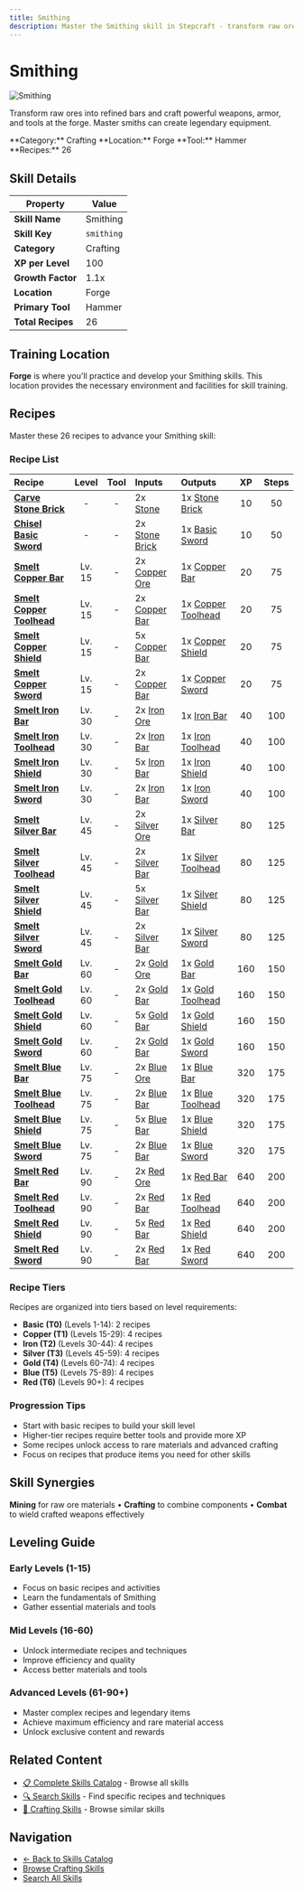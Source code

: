 ```yaml
---
title: Smithing
description: Master the Smithing skill in Stepcraft - transform raw ores into refined bars and craft powerful weapons, armor, and tools at the forge
---
```


# Smithing

<div className="flex items-start gap-6 mb-8">
  <div className="flex-shrink-0">
    <img src="/assets/icons/smithing.png" alt="Smithing" className="w-24 h-24 border rounded-lg" />
  </div>
  <div className="flex-1">
    <div className="space-y-2">
      <p className="text-lg text-muted-foreground">Transform raw ores into refined bars and craft powerful weapons, armor, and tools at the forge. Master smiths can create legendary equipment.</p>
      <div className="flex flex-wrap gap-4 text-sm">
        <span className="px-2 py-1 bg-blue-100 dark:bg-blue-900 rounded-md">
          **Category:** Crafting
        </span>
        <span className="px-2 py-1 bg-purple-100 dark:bg-purple-900 rounded-md">
          **Location:** Forge
        </span>
        <span className="px-2 py-1 bg-green-100 dark:bg-green-900 rounded-md">
          **Tool:** Hammer
        </span>
        <span className="px-2 py-1 bg-amber-100 dark:bg-amber-900 rounded-md">
          **Recipes:** 26
        </span>
      </div>
    </div>
  </div>
</div>

## Skill Details

| Property | Value |
|----------|-------|
| **Skill Name** | Smithing |
| **Skill Key** | `smithing` |
| **Category** | Crafting |
| **XP per Level** | 100 |
| **Growth Factor** | 1.1x |
| **Location** | Forge |
| **Primary Tool** | Hammer |
| **Total Recipes** | 26 |

## Training Location

**Forge** is where you'll practice and develop your Smithing skills. This location provides the necessary environment and facilities for skill training.


## Recipes

Master these 26 recipes to advance your Smithing skill:

### Recipe List

| Recipe | Level | Tool | Inputs | Outputs | XP | Steps |
|:-------|:-----:|:----:|:-------|:--------|:--:|:-----:|
| <a id="stone_brick"></a>**[Carve Stone Brick](/docs/resources/individual/stone_brick)** | - | - | 2x [Stone](/docs/resources/individual/stone) | 1x [Stone Brick](/docs/resources/individual/stone_brick) | 10 | 50 |
| <a id="basic_sword"></a>**[Chisel Basic Sword](/docs/items/individual/basic_sword)** | - | - | 2x [Stone Brick](/docs/resources/individual/stone_brick) | 1x [Basic Sword](/docs/items/individual/basic_sword) | 10 | 50 |
| <a id="copper_bar"></a>**[Smelt Copper Bar](/docs/resources/individual/copper_bar)** | Lv. 15 | - | 2x [Copper Ore](/docs/resources/individual/copper_ore) | 1x [Copper Bar](/docs/resources/individual/copper_bar) | 20 | 75 |
| <a id="copper_toolhead"></a>**[Smelt Copper Toolhead](/docs/resources/individual/copper_toolhead)** | Lv. 15 | - | 2x [Copper Bar](/docs/resources/individual/copper_bar) | 1x [Copper Toolhead](/docs/resources/individual/copper_toolhead) | 20 | 75 |
| <a id="copper_shield"></a>**[Smelt Copper Shield](/docs/items/individual/copper_shield)** | Lv. 15 | - | 5x [Copper Bar](/docs/resources/individual/copper_bar) | 1x [Copper Shield](/docs/items/individual/copper_shield) | 20 | 75 |
| <a id="copper_sword"></a>**[Smelt Copper Sword](/docs/items/individual/copper_sword)** | Lv. 15 | - | 2x [Copper Bar](/docs/resources/individual/copper_bar) | 1x [Copper Sword](/docs/items/individual/copper_sword) | 20 | 75 |
| <a id="iron_bar"></a>**[Smelt Iron Bar](/docs/resources/individual/iron_bar)** | Lv. 30 | - | 2x [Iron Ore](/docs/resources/individual/iron_ore) | 1x [Iron Bar](/docs/resources/individual/iron_bar) | 40 | 100 |
| <a id="iron_toolhead"></a>**[Smelt Iron Toolhead](/docs/resources/individual/iron_toolhead)** | Lv. 30 | - | 2x [Iron Bar](/docs/resources/individual/iron_bar) | 1x [Iron Toolhead](/docs/resources/individual/iron_toolhead) | 40 | 100 |
| <a id="iron_shield"></a>**[Smelt Iron Shield](/docs/items/individual/iron_shield)** | Lv. 30 | - | 5x [Iron Bar](/docs/resources/individual/iron_bar) | 1x [Iron Shield](/docs/items/individual/iron_shield) | 40 | 100 |
| <a id="iron_sword"></a>**[Smelt Iron Sword](/docs/items/individual/iron_sword)** | Lv. 30 | - | 2x [Iron Bar](/docs/resources/individual/iron_bar) | 1x [Iron Sword](/docs/items/individual/iron_sword) | 40 | 100 |
| <a id="silver_bar"></a>**[Smelt Silver Bar](/docs/resources/individual/silver_bar)** | Lv. 45 | - | 2x [Silver Ore](/docs/resources/individual/silver_ore) | 1x [Silver Bar](/docs/resources/individual/silver_bar) | 80 | 125 |
| <a id="silver_toolhead"></a>**[Smelt Silver Toolhead](/docs/resources/individual/silver_toolhead)** | Lv. 45 | - | 2x [Silver Bar](/docs/resources/individual/silver_bar) | 1x [Silver Toolhead](/docs/resources/individual/silver_toolhead) | 80 | 125 |
| <a id="silver_shield"></a>**[Smelt Silver Shield](/docs/items/individual/silver_shield)** | Lv. 45 | - | 5x [Silver Bar](/docs/resources/individual/silver_bar) | 1x [Silver Shield](/docs/items/individual/silver_shield) | 80 | 125 |
| <a id="silver_sword"></a>**[Smelt Silver Sword](/docs/items/individual/silver_sword)** | Lv. 45 | - | 2x [Silver Bar](/docs/resources/individual/silver_bar) | 1x [Silver Sword](/docs/items/individual/silver_sword) | 80 | 125 |
| <a id="gold_bar"></a>**[Smelt Gold Bar](/docs/resources/individual/gold_bar)** | Lv. 60 | - | 2x [Gold Ore](/docs/resources/individual/gold_ore) | 1x [Gold Bar](/docs/resources/individual/gold_bar) | 160 | 150 |
| <a id="gold_toolhead"></a>**[Smelt Gold Toolhead](/docs/resources/individual/gold_toolhead)** | Lv. 60 | - | 2x [Gold Bar](/docs/resources/individual/gold_bar) | 1x [Gold Toolhead](/docs/resources/individual/gold_toolhead) | 160 | 150 |
| <a id="gold_shield"></a>**[Smelt Gold Shield](/docs/items/individual/gold_shield)** | Lv. 60 | - | 5x [Gold Bar](/docs/resources/individual/gold_bar) | 1x [Gold Shield](/docs/items/individual/gold_shield) | 160 | 150 |
| <a id="gold_sword"></a>**[Smelt Gold Sword](/docs/items/individual/gold_sword)** | Lv. 60 | - | 2x [Gold Bar](/docs/resources/individual/gold_bar) | 1x [Gold Sword](/docs/items/individual/gold_sword) | 160 | 150 |
| <a id="blue_bar"></a>**[Smelt Blue Bar](/docs/resources/individual/blue_bar)** | Lv. 75 | - | 2x [Blue Ore](/docs/resources/individual/blue_ore) | 1x [Blue Bar](/docs/resources/individual/blue_bar) | 320 | 175 |
| <a id="blue_toolhead"></a>**[Smelt Blue Toolhead](/docs/resources/individual/blue_toolhead)** | Lv. 75 | - | 2x [Blue Bar](/docs/resources/individual/blue_bar) | 1x [Blue Toolhead](/docs/resources/individual/blue_toolhead) | 320 | 175 |
| <a id="blue_shield"></a>**[Smelt Blue Shield](/docs/items/individual/blue_shield)** | Lv. 75 | - | 5x [Blue Bar](/docs/resources/individual/blue_bar) | 1x [Blue Shield](/docs/items/individual/blue_shield) | 320 | 175 |
| <a id="blue_sword"></a>**[Smelt Blue Sword](/docs/items/individual/blue_sword)** | Lv. 75 | - | 2x [Blue Bar](/docs/resources/individual/blue_bar) | 1x [Blue Sword](/docs/items/individual/blue_sword) | 320 | 175 |
| <a id="red_bar"></a>**[Smelt Red Bar](/docs/resources/individual/red_bar)** | Lv. 90 | - | 2x [Red Ore](/docs/resources/individual/red_ore) | 1x [Red Bar](/docs/resources/individual/red_bar) | 640 | 200 |
| <a id="red_toolhead"></a>**[Smelt Red Toolhead](/docs/resources/individual/red_toolhead)** | Lv. 90 | - | 2x [Red Bar](/docs/resources/individual/red_bar) | 1x [Red Toolhead](/docs/resources/individual/red_toolhead) | 640 | 200 |
| <a id="red_shield"></a>**[Smelt Red Shield](/docs/items/individual/red_shield)** | Lv. 90 | - | 5x [Red Bar](/docs/resources/individual/red_bar) | 1x [Red Shield](/docs/items/individual/red_shield) | 640 | 200 |
| <a id="red_sword"></a>**[Smelt Red Sword](/docs/items/individual/red_sword)** | Lv. 90 | - | 2x [Red Bar](/docs/resources/individual/red_bar) | 1x [Red Sword](/docs/items/individual/red_sword) | 640 | 200 |

### Recipe Tiers

Recipes are organized into tiers based on level requirements:

- **Basic (T0)** (Levels 1-14): 2 recipes
- **Copper (T1)** (Levels 15-29): 4 recipes
- **Iron (T2)** (Levels 30-44): 4 recipes
- **Silver (T3)** (Levels 45-59): 4 recipes
- **Gold (T4)** (Levels 60-74): 4 recipes
- **Blue (T5)** (Levels 75-89): 4 recipes
- **Red (T6)** (Levels 90+): 4 recipes

### Progression Tips

- Start with basic recipes to build your skill level
- Higher-tier recipes require better tools and provide more XP
- Some recipes unlock access to rare materials and advanced crafting
- Focus on recipes that produce items you need for other skills


## Skill Synergies

**Mining** for raw ore materials • **Crafting** to combine components • **Combat** to wield crafted weapons effectively

## Leveling Guide

### Early Levels (1-15)
- Focus on basic recipes and activities
- Learn the fundamentals of Smithing
- Gather essential materials and tools

### Mid Levels (16-60)
- Unlock intermediate recipes and techniques
- Improve efficiency and quality
- Access better materials and tools

### Advanced Levels (61-90+)
- Master complex recipes and legendary items
- Achieve maximum efficiency and rare material access
- Unlock exclusive content and rewards

## Related Content

- [📋 Complete Skills Catalog](/docs/skills) - Browse all skills
- [🔍 Search Skills](/search) - Find specific recipes and techniques
- [📝 Crafting Skills](/docs/skills#crafting) - Browse similar skills

## Navigation

- [← Back to Skills Catalog](/docs/skills)
- [Browse Crafting Skills](/docs/skills#crafting)
- [Search All Skills](/search)
